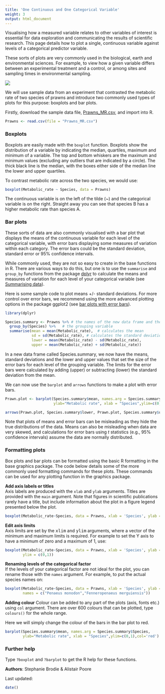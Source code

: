 ```yaml
---
title: 'One Continuous and One Categorical Variable'
weight: 3
output: html_document
---
```


Visualising how a measured variable relates to other variables of interest is essential for data exploration and communicating the results of scientific research. This page details how to plot a single, continuous variable against levels of a categorical predictor variable. 

These sorts of plots are very commonly used in the biological, earth and environmental sciences. For example, to view how a given variable differs between an experimental treatment and a control, or among sites and sampling times in environmental sampling. 

![](Single_continuous_vs_categorical_variable_image.jpg)

We will use sample data from an experiment that contrasted the metabolic rate of two species of prawns and introduce two commonly used types of plots for this purpose: boxplots and bar plots.

Firstly, download the sample data file, [Prawns_MR.csv](http://environmentalcomputing.net/wp-content/uploads/2016/05/Prawns_MR.csv), and import into R.

```r
Prawns <- read.csv(file = "Prawns_MR.csv")
```
  

### Boxplots
 
Boxplots are easily made with the `boxplot` function. Boxplots show the distribution of a variable by indicating the median, quartiles, maximum and minimum of a variable. The top and bottom whiskers are the maximum and minimum values (excluding any outliers that are indicated by a circle). The thick black line is the median, with the boxes either side of the median line the lower and upper quartiles.

To contrast metabolic rate across the two species, we would use:

```r
boxplot(Metabolic_rate ~ Species, data = Prawns)
```

The continuous variable is on the left of the tilde (~) and the categorical variable is on the right. Straight away you can see that species B has a higher metabolic rate than species A.
  

### Bar plots
 
These sorts of data are also commonly visualised with a bar plot that displays the means of the continuous variable for each level of the categorical variable, with error bars displaying some measures of variation within each category. The error bars could be the standard deviation, standard error or 95% confidence intervals.

While commonly used, they are not so easy to create in the base functions in R. There are various ways to do this, but one is to use the `summarise` and `group_by` functions from the package [dplyr](https://cran.r-project.org/web/packages/dplyr/index.html) to calculate the means and measures of variation for each level of your categorical variable (see [Summarising data](http://environmentalcomputing.net/summarising-data/)).

Here is some sample code to plot means +/- standard deviations. For more control over error bars, we recommend using the more advanced plotting options in the package ggplot2 (see [bar plots with error bars](http://environmentalcomputing.net/plotting-with-ggplot-bar-plots-with-error-bars/)).

```r
library(dplyr)

Species.summary <- Prawns %>% # the names of the new data frame and the data frame to be summarised
  group_by(Species) %>%   # the grouping variable
  summarise(mean = mean(Metabolic_rate),  # calculates the mean
            sd = sd(Metabolic_rate), # calculates the standard deviation
            lower = mean(Metabolic_rate) - sd(Metabolic_rate),
            upper = mean(Metabolic_rate) + sd(Metabolic_rate))

```

In a new data frame called Species.summary, we now have the means, standard deviations and the lower and upper values that set the size of the error bars for each level of the grouping variable. The  limits for the error bars were calculated by adding (upper) or subtracting (lower) the standard deviation from the mean.

We can now use the `barplot` and `arrows` functions to make a plot with error bars.

```r
Prawn.plot <- barplot(Species.summary$mean, names.arg = Species.summary$Species,
                      ylab="Metabolic rate", xlab = "Species",ylim=c(0,1))

arrows(Prawn.plot, Species.summary$lower, Prawn.plot, Species.summary$upper, angle=90, code=3)

```

Note that plots of means and error bars can be misleading as they hide the true distributions of the data. Means can also be misleading when data are very skewed, and calculations for error bars using *t* statistics (e.g., 95% confidence intervals) assume the data are normally distributed. 
  

### Formatting plots
 
Box plots and bar plots can be formatted using the basic R formatting in the base graphics package. The code below details some of the more commonly used formatting commands for these plots. These commands can be used for any plotting function in the graphics package.

**Add axis labels or titles**  
Axis labels are produced with the `xlab` and `ylab` arguments. Titles are provided with the `main` argument. Note that figures in scientific publications rarely have a title, but include information about the plot in a figure legend presented below the plot.

```r
boxplot(Metabolic_rate~Species, data = Prawns, xlab = 'Species', ylab = 'Metabolic rate')
```

**Edit axis limits**  
Axis limits are set by the <font face="monospace">xlim</font> and <font face="monospace">ylim</font> arguments, where a vector of the minimum and maximum limits is required. For example to set the Y axis to have a minimum of zero and a maximum of 1, use:

```r
boxplot(Metabolic_rate~Species, data = Prawns, xlab = 'Species', ylab = 'Metabolic rate',
        ylim = c(0,1))
```

**Renaming levels of the categorical factor**  
If the levels of your categorical factor are not ideal for the plot, you can rename those with the 
`names` argument. For example, to put the actual species names on:

```r
boxplot(Metabolic_rate~Species, data = Prawns, xlab = 'Species', ylab = 'Metabolic rate',
        names = c("Penaeus monodon","Fenneropenaeus merguiensis"))
```

**Adding colour** 
Colour can be added to any part of the plots (axis, fonts etc.) using `col` argument. There are over 600 colours that can be plotted, type `colours()` for the whole range.

Here we will simply change the colour of the bars in the bar plot to red.
```r
barplot(Species.summary$mean, names.arg = Species.summary$Species,
        ylab="Metabolic rate", xlab = "Species",ylim=c(0,1),col='red')
```
  

### Further help
 
Type `?boxplot` and `?barplot` to get the R help for these functions. 
  

**Authors**: Stephanie Brodie & Alistair Poore
 
Last updated:
```r
date()
```


